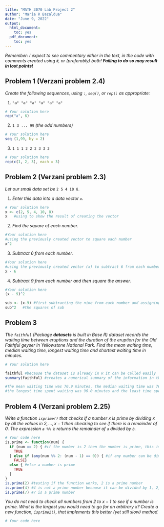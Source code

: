 ---
title: "MATH 3070 Lab Project 2"
author: "Maria R Bazaldua"
date: "June 9, 2022"
output:
  html_document:
    toc: yes
  pdf_document:
    toc: yes
---

*Remember: I expect to see commentary either in the text, in the code with comments created using `#`, or (preferably) both! **Failing to do so may result in lost points!***



## Problem 1 (Verzani problem 2.4)
*Create the following sequences, using `:`, `seq()`, or `rep()` as appropriate:*

1. `"a" "a" "a" "a" "a" "a"`

```{r}
# Your solution here
rep("a", 6)
```

2. `1 3 ... 99` *(the odd numbers)*

```{r}
# Your solution here
seq (1,99, by = 2)
```

3. `1 1 1 2 2 2 3 3 3`

```{r}
# Your solution here
rep(c(1, 2, 3), each = 3)
```

## Problem 2 (Verzani problem 2.3)
*Let our small data set be* `2 5 4 10 8`.

1. *Enter this data into a data vector `x`.*

```{r}
# Your solution here
x <- c(2, 5, 4, 10, 8)
x   #using to show the result of creating the vector 
```

2. *Find the square of each number.*

```{r}
#Your solution here
#using the previously created vector to square each number
x^2 
```

3. *Subtract 6 from each number.*

```{r}
#Your solution here
#using the previously created vector (x) to subtract 6 from each number
x - 6
```

4. *Subtract 9 from each number and then square the answer.*

```{r}
#Your solution here
(x - 9)^2

sub <- (x-9) #first subtracting the nine from each number and assigning the result to "sub"
sub^2   #the squares of sub
```

## Problem 3
*The `faithful` (Package **datasets** is built in Base R) dataset records the waiting time between eruptions and the duration of the eruption for the Old Faithful geyser in Yellowstone National Park. Find the mean waiting time, median waiting time, longest waiting time and shortest waiting time in minutes.*

```{r}
# Your solution here

faithful #because the dataset is already in R it can be called easily 
summary(faithful) #creates a numerical summary of the information in the dataset

#The mean waiting time was 70.9 minutes, the median waiting time was 76.0 minutes
#the longest time spent waiting was 96.0 minutes and the least time spent waiting was 43 minutes. 
```


## Problem 4 (Verzani problem 2.25)
*Write a function `isprime()` that checks if a number $x$ is prime by dividing $x$ by all the values in $2, ..., x - 1$ then checking to see if there is a remainder of 0. The expression `a %% b` returns the remainder of `a` divided by `b`.*

```{r}
# Your code here
is.prime <- function(num) {
  if (num == 2) { #if the number is 2 then the number is prime, this is base case
    TRUE
  } else if (any(num %% 2: (num - 1) == 0)) { #if any number can be divided by itself and 1 then it is prime
    FALSE}
  else { #else a number is prime 
    TRUE
  }
}
is.prime(2) #testing if the function works, 2 is a prime number
is.prime(4) #4 is not a prime number because it can be divided by 1, 2, and 4
is.prime(7) #7 is a prime number
```

*You do not need to check all numbers from 2 to $x - 1$ to see if a number is prime. What is the largest you would
need to go for an arbitrary $x$? Create a new function, `isprime2()`, that implements this better (yet still slow) method.*

```{r}
# Your code here
```
